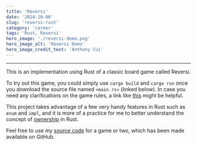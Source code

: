 ```yaml
---
title: 'Reversi'
date: '2024-10-06'
slug: 'reversi-rust'
category: 'career'
tags: 'Rust, Reversi'
hero_image: './reversi-demo.png'
hero_image_alt: 'Reversi Demo'
hero_image_credit_text: 'Anthony Cui'
---
```


---

This is an implementation using Rust of a classic board game called Reversi.

To try out this game, you could simply use `cargo build` and `cargo run` once you download the source file named `<main.rs>` (linked below). In case you need any clarifications on the game rules, a link like [this](https://cardgames.io/reversi/) might be helpful.

This project takes advantage of a few very handy features in Rust such as `enum` and `impl`, and it is more of a practice for me to better understand the concept of [ownership](https://doc.rust-lang.org/book/ch04-01-what-is-ownership.html) in Rust.

Feel free to use my [source code](https://github.com/Yuanlong-Tony-Cui/rust-reversi) for a game or two, which has been made available on GitHub.